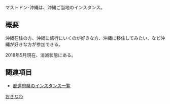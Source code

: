 {{小文字}}
{{unreachable|year=2018|month=5}}
{{Infobox instance
| Name          = マストドン-沖縄
| Domain        = https://okinawa-mstdn.okinawa/
| Admin         = [https://okinawa-mstdn.okinawa/@t_higashi t_higashi]
| Country       = 日本
| Start         = 2017年12月1日
|End = 不明
| Kifu          = [https://enty.jp/nQ5B2SeJTuyI Entyの寄付ページ]
| Alias         = なし
}}マストドン-沖縄は、沖縄ご当地のインスタンス。

== 概要 ==
沖縄在住の方、沖縄に旅行にいくのが好きな方、沖縄に移住してみたい、など沖縄が好きな方が参加できる。

2018年5月現在、消滅状態にある。

== 関連項目 ==
* [[都道府県のインスタンス一覧]]

[[category:日本のインスタンス|おきなわ]]